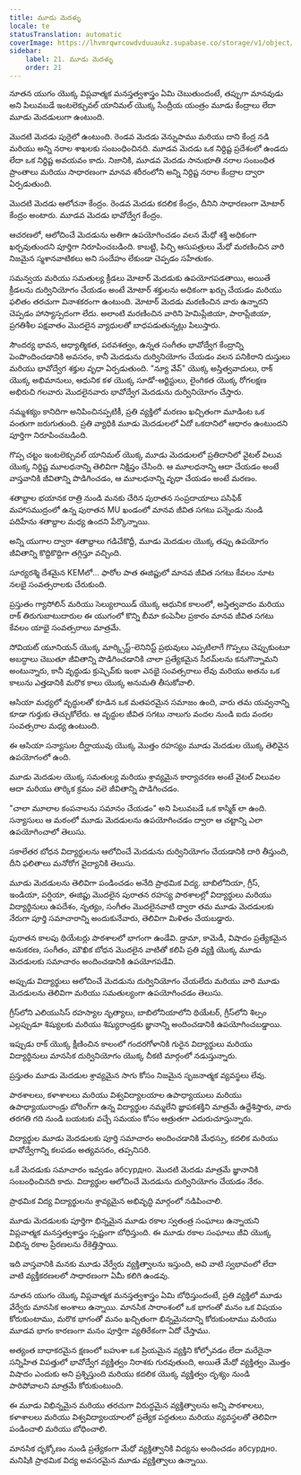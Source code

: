 ```yaml
---
title: మూడు మెదళ్ళు
locale: te
statusTranslation: automatic
coverImage: https://lhvmrqwrcowdvduuaukz.supabase.co/storage/v1/object/public/strapi-uploads/small_cover-educacion-fundamental.webp-2d51a7828a2b1309555be27f7e2a61a0.webp
sidebar:
    label: 21. మూడు మెదళ్ళు
    order: 21
---
```

నూతన యుగం యొక్క విప్లవాత్మక మనస్తత్వశాస్త్రం ఏమి చెబుతుందంటే, తప్పుగా మానవుడు అని పిలువబడే ఇంటలెక్చువల్ యానిమల్ యొక్క సేంద్రీయ యంత్రం మూడు కేంద్రాలు లేదా మూడు మెదడులుగా ఉంటుంది.

మొదటి మెదడు పుర్రెలో ఉంటుంది. రెండవ మెదడు వెన్నుపాము మరియు దాని కేంద్ర నడి మరియు అన్ని నరాల శాఖలకు సంబంధించినది. మూడవ మెదడు ఒక నిర్దిష్ట ప్రదేశంలో ఉండదు లేదా ఒక నిర్దిష్ట అవయవం కాదు. నిజానికి, మూడవ మెదడు సానుభూతి నరాల సంబంధిత ప్రాంతాలు మరియు సాధారణంగా మానవ శరీరంలోని అన్ని నిర్దిష్ట నరాల కేంద్రాల ద్వారా ఏర్పడుతుంది.

మొదటి మెదడు ఆలోచనా కేంద్రం. రెండవ మెదడు కదలిక కేంద్రం, దీనిని సాధారణంగా మోటార్ కేంద్రం అంటారు. మూడవ మెదడు భావోద్వేగ కేంద్రం.

ఆచరణలో, ఆలోచించే మెదడును అతిగా ఉపయోగించడం వలన మేధో శక్తి అధికంగా ఖర్చవుతుందని పూర్తిగా నిరూపించబడింది. కాబట్టి, పిచ్చి ఆసుపత్రులు మేధో మరణించిన వారి నిజమైన స్మశానవాటికలు అని సందేహం లేకుండా చెప్పడం సహేతుకం.

సమన్వయ మరియు సమతుల్య క్రీడలు మోటార్ మెదడుకు ఉపయోగపడతాయి, అయితే క్రీడలను దుర్వినియోగం చేయడం అంటే మోటార్ శక్తులను అధికంగా ఖర్చు చేయడం మరియు ఫలితం తరచుగా వినాశకరంగా ఉంటుంది. మోటార్ మెదడు మరణించిన వారు ఉన్నారని చెప్పడం హాస్యాస్పదంగా లేదు. అలాంటి మరణించిన వారిని హెమిప్లేజియా, పారాప్లేజియా, ప్రగతిశీల పక్షవాతం మొదలైన వ్యాధులతో బాధపడుతున్నట్లు పిలుస్తారు.

సౌందర్య భావన, ఆధ్యాత్మికత, పరవశత్వం, ఉన్నత సంగీతం భావోద్వేగ కేంద్రాన్ని పెంపొందించడానికి అవసరం, కానీ మెదడును దుర్వినియోగం చేయడం వలన పనికిరాని దుస్తులు మరియు భావోద్వేగ శక్తుల వృధా ఏర్పడుతుంది. "న్యూ వేవ్" యొక్క అస్తిత్వవాదులు, రాక్ యొక్క అభిమానులు, ఆధునిక కళ యొక్క సూడో-ఆర్టిస్టులు, లైంగికత యొక్క రోగలక్షణ అభిరుచి గలవారు మొదలైనవారు భావోద్వేగ మెదడును దుర్వినియోగం చేస్తారు.

నమ్మశక్యం కానిదిగా అనిపించినప్పటికీ, ప్రతి వ్యక్తిలో మరణం ఖచ్చితంగా మూడింట ఒక వంతుగా జరుగుతుంది. ప్రతి వ్యాధికి మూడు మెదడులలో ఏదో ఒకదానిలో ఆధారం ఉంటుందని పూర్తిగా నిరూపించబడింది.

గొప్ప చట్టం ఇంటలెక్చువల్ యానిమల్ యొక్క మూడు మెదడులలో ప్రతిదానిలో వైటల్ విలువ యొక్క నిర్దిష్ట మూలధనాన్ని తెలివిగా నిక్షిప్తం చేసింది. ఆ మూలధనాన్ని ఆదా చేయడం అంటే వాస్తవానికి జీవితాన్ని పొడిగించడం, ఆ మూలధనాన్ని వృధా చేయడం అంటే మరణం.

శతాబ్దాల భయానక రాత్రి నుండి మనకు చేరిన పురాతన సంప్రదాయాలు పసిఫిక్ మహాసముద్రంలో ఉన్న పురాతన MU ఖండంలో మానవ జీవిత సగటు పన్నెండు నుండి పదిహేను శతాబ్దాల మధ్య ఉందని పేర్కొన్నాయి.

అన్ని యుగాల ద్వారా శతాబ్దాలు గడిచేకొద్దీ, మూడు మెదడుల యొక్క తప్పు ఉపయోగం జీవితాన్ని కొద్దికొద్దిగా తగ్గిస్తూ వచ్చింది.

సూర్యరశ్మి దేశమైన KEMలో... ఫారోల పాత ఈజిప్టులో మానవ జీవిత సగటు కేవలం నూట నలభై సంవత్సరాలకు చేరుకుంది.

ప్రస్తుతం గ్యాసోలిన్ మరియు సెల్యులాయిడ్ యొక్క ఆధునిక కాలంలో, అస్తిత్వవాదం మరియు రాక్ తిరుగుబాటుదారుల ఈ యుగంలో కొన్ని బీమా కంపెనీల ప్రకారం మానవ జీవిత సగటు కేవలం యాభై సంవత్సరాలు మాత్రమే.

సోవియట్ యూనియన్ యొక్క మార్క్సిస్ట్-లెనినిస్ట్ ప్రభువులు ఎప్పటిలాగే గొప్పలు చెప్పుకుంటూ అబద్ధాలు చెబుతూ జీవితాన్ని పొడిగించడానికి చాలా ప్రత్యేకమైన సీరమ్‌లను కనుగొన్నామని అంటున్నారు, కానీ వృద్ధుడు క్రుష్చెవ్‌కు ఇంకా ఎనభై సంవత్సరాలు లేవు మరియు అతను ఒక కాలును ఎత్తడానికి మరొక కాలు యొక్క అనుమతి తీసుకోవాలి.

ఆసియా మధ్యలో వృద్ధులతో కూడిన ఒక మతపరమైన సమాజం ఉంది, వారు తమ యవ్వనాన్ని కూడా గుర్తుకు తెచ్చుకోలేరు. ఆ వృద్ధుల జీవిత సగటు నాలుగు వందల నుండి ఐదు వందల సంవత్సరాల మధ్య ఉంటుంది.

ఈ ఆసియా సన్యాసుల దీర్ఘాయువు యొక్క మొత్తం రహస్యం మూడు మెదడుల యొక్క తెలివైన ఉపయోగంలో ఉంది.

మూడు మెదడుల యొక్క సమతుల్య మరియు శ్రావ్యమైన కార్యాచరణ అంటే వైటల్ విలువల ఆదా మరియు తార్కిక క్రమం వలె జీవితాన్ని పొడిగించడం.

"చాలా మూలాల కంపనాలను సమానం చేయడం" అని పిలువబడే ఒక కాస్మిక్ లా ఉంది. సన్యాసులు ఆ మఠంలో మూడు మెదడులను ఉపయోగించడం ద్వారా ఆ చట్టాన్ని ఎలా ఉపయోగించాలో తెలుసు.

సకాలేతర బోధన విద్యార్థులను ఆలోచించే మెదడును దుర్వినియోగం చేయడానికి దారి తీస్తుంది, దీని ఫలితాలు మనోరోగ వైద్యానికి తెలుసు.

మూడు మెదడులను తెలివిగా పండించడం అనేది ప్రాథమిక విద్య. బాబిలోనియా, గ్రీస్, ఇండియా, పర్షియా, ఈజిప్టు మొదలైన పురాతన రహస్య పాఠశాలల్లో విద్యార్థులు మరియు విద్యార్థినులు ఉపదేశం, నృత్యం, సంగీతం మొదలైనవాటి ద్వారా తమ మూడు మెదడులకు నేరుగా పూర్తి సమాచారాన్ని అందుకునేవారు, తెలివిగా మిళితం చేయబడ్డారు.

పురాతన కాలపు థియేటర్లు పాఠశాలలో భాగంగా ఉండేవి. డ్రామా, కామెడీ, విషాదం ప్రత్యేకమైన అనుకరణ, సంగీతం, మౌఖిక బోధన మొదలైన వాటితో కలిపి ప్రతి వ్యక్తి యొక్క మూడు మెదడులకు సమాచారం అందించడానికి ఉపయోగపడేవి.

అప్పుడు విద్యార్థులు ఆలోచించే మెదడును దుర్వినియోగం చేయలేదు మరియు వారి మూడు మెదడులను తెలివిగా మరియు సమతుల్యంగా ఉపయోగించడం తెలుసు.

గ్రీస్‌లోని ఎలియుసిస్ రహస్యాల నృత్యాలు, బాబిలోనియాలోని థియేటర్, గ్రీస్‌లోని శిల్పం ఎల్లప్పుడూ శిష్యులకు మరియు శిష్యురాండ్రకు జ్ఞానాన్ని అందించడానికి ఉపయోగించబడ్డాయి.

ఇప్పుడు రాక్ యొక్క క్షీణించిన కాలంలో గందరగోళానికి గురైన విద్యార్థులు మరియు విద్యార్థినులు మానసిక దుర్వినియోగం యొక్క చీకటి మార్గంలో నడుస్తున్నారు.

ప్రస్తుతం మూడు మెదడుల శ్రావ్యమైన సాగు కోసం నిజమైన సృజనాత్మక వ్యవస్థలు లేవు.

పాఠశాలలు, కళాశాలలు మరియు విశ్వవిద్యాలయాల ఉపాధ్యాయులు మరియు ఉపాధ్యాయురాండ్రు బోరింగ్‌గా ఉన్న విద్యార్థుల నమ్మలేని జ్ఞాపకశక్తిని మాత్రమే ఉద్దేశిస్తారు, వారు తరగతి గది నుండి బయటకు వచ్చే సమయం కోసం ఆత్రుతగా ఎదురుచూస్తున్నారు.

విద్యార్థుల మూడు మెదడులకు పూర్తి సమాచారం అందించడానికి మేధస్సు, కదలిక మరియు భావోద్వేగాన్ని కలపడం అత్యవసరం, తప్పనిసరి.

ఒకే మెదడుకు సమాచారం ఇవ్వడం абсурдно. మొదటి మెదడు మాత్రమే జ్ఞానానికి సంబంధించినది కాదు. విద్యార్థుల ఆలోచించే మెదడును దుర్వినియోగం చేయడం నేరం.

ప్రాథమిక విద్య విద్యార్థులను శ్రావ్యమైన అభివృద్ధి మార్గంలో నడిపించాలి.

మూడు మెదడులకు పూర్తిగా భిన్నమైన మూడు రకాల స్వతంత్ర సంఘాలు ఉన్నాయని విప్లవాత్మక మనస్తత్వశాస్త్రం స్పష్టంగా బోధిస్తుంది. ఈ మూడు రకాల సంఘాలు జీవి యొక్క విభిన్న రకాల ప్రేరణలను రేకెత్తిస్తాయి.

ఇది వాస్తవానికి మనకు మూడు వేర్వేరు వ్యక్తిత్వాలను ఇస్తుంది, అవి వాటి స్వభావంలో లేదా వాటి వ్యక్తీకరణలలో సాధారణంగా ఏమీ కలిగి ఉండవు.

నూతన యుగం యొక్క విప్లవాత్మక మనస్తత్వశాస్త్రం ఏమి బోధిస్తుందంటే, ప్రతి వ్యక్తిలో మూడు వేర్వేరు మానసిక అంశాలు ఉన్నాయి. మానసిక సారాంశంలో ఒక భాగంతో మనం ఒక విషయం కోరుకుంటాము, మరొక భాగంతో మనం ఖచ్చితంగా భిన్నమైనదాన్ని కోరుకుంటాము మరియు మూడవ భాగం కారణంగా మనం పూర్తిగా వ్యతిరేకంగా ఏదో చేస్తాము.

అత్యంత బాధాకరమైన క్షణంలో బహుశా ఒక ప్రియమైన వ్యక్తిని కోల్పోవడం లేదా మరేదైనా సన్నిహిత విపత్తులో భావోద్వేగ వ్యక్తిత్వం నిరాశకు గురవుతుంది, అయితే మేధో వ్యక్తిత్వం మొత్తం విషాదం ఎందుకు అని ప్రశ్నిస్తుంది మరియు కదలిక యొక్క వ్యక్తిత్వం దృశ్యం నుండి పారిపోవాలని మాత్రమే కోరుకుంటుంది.

ఈ మూడు విభిన్నమైన మరియు తరచుగా విరుద్ధమైన వ్యక్తిత్వాలను అన్ని పాఠశాలలు, కళాశాలలు మరియు విశ్వవిద్యాలయాలలో ప్రత్యేక పద్ధతులు మరియు వ్యవస్థలతో తెలివిగా పండించాలి మరియు బోధించాలి.

మానసిక దృక్కోణం నుండి ప్రత్యేకంగా మేధో వ్యక్తిత్వానికి విద్యను అందించడం абсурдно. మనిషికి ప్రాథమిక విద్య అవసరమైన మూడు వ్యక్తిత్వాలు ఉన్నాయి.


